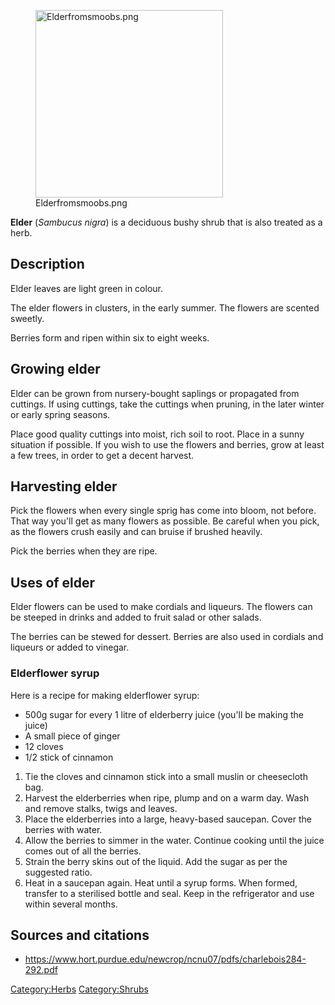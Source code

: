 [[File:Elderfromsmoobs.png|center|300px]]

'''Elder''' (''Sambucus nigra'') is a deciduous bushy shrub that is also treated as a herb.

== Description ==

Elder leaves are light green in colour.

The elder flowers in clusters, in the early summer. The flowers are scented sweetly.

Berries form and ripen within six to eight weeks.

== Growing elder ==

Elder can be grown from nursery-bought saplings or propagated from cuttings. If using cuttings, take the cuttings when pruning, in the later winter or early spring seasons.

Place good quality cuttings into moist, rich soil to root. Place in a sunny situation if possible. If you wish to use the flowers and berries, grow at least a few trees, in order to get a decent harvest.

== Harvesting elder ==

Pick the flowers when every single sprig has come into bloom, not before. That way you'll get as many flowers as possible. Be careful when you pick, as the flowers crush easily and can bruise if brushed heavily.

Pick the berries when they are ripe.


== Uses of elder ==

Elder flowers can be used to make cordials and liqueurs. The flowers can be steeped in drinks and added to fruit salad or other salads.

The berries can be stewed for dessert. Berries are also used in cordials and liqueurs or added to vinegar.

=== Elderflower syrup ===

Here is a recipe for making elderflower syrup:

*500g sugar for every 1 litre of elderberry juice (you'll be making the juice)
*A small piece of ginger
*12 cloves
*1/2 stick of cinnamon

# Tie the cloves and cinnamon stick into a small muslin or cheesecloth bag.
# Harvest the elderberries when ripe, plump and on a warm day. Wash and remove stalks, twigs and leaves.
# Place the elderberries into a large, heavy-based saucepan. Cover the berries with water.
# Allow the berries to simmer in the water. Continue cooking until the juice comes out of all the berries.
# Strain the berry skins out of the liquid. Add the sugar as per the suggested ratio.
# Heat in a saucepan again. Heat until a syrup forms. When formed, transfer to a sterilised bottle and seal. Keep in the refrigerator and use within several months.


== Sources and citations ==

*https://www.hort.purdue.edu/newcrop/ncnu07/pdfs/charlebois284-292.pdf


{{stub}}


[[Category:Herbs]]
[[Category:Shrubs]]